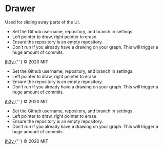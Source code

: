 
<Meta title="Components/Drawer" />

# Drawer

Used for sliding away parts of the UI.

<Canvas>
  <Story name="Info">
    <Drawer title="Instructions" icon={Information}>
      <Fragment>
        <section>
          <ul>
            <li>
              Set the Github username, repository, and branch in settings.
            </li>
            <li>Left pointer to draw, right pointer to erase.</li>
            <li>Ensure the repository is an empty repository.</li>
            <li>
              Don't run if you already have a drawing on your graph. This will
              trigger a huge amount of commits.
            </li>
          </ul>
        </section>
        <footer>
          <a
            href="https://twitter.com/jh3yy"
            target="_blank"
            rel="noopener noreferrer">
            jh3y
          </a>{' '}
          &copy; 2020 MIT
        </footer>
      </Fragment>
    </Drawer>
  </Story>
  <Story name="Settings">
    <Drawer title="Settings" left={false} icon={Cog}>
      <Fragment>
        <section>
          <ul>
            <li>
              Set the Github username, repository, and branch in settings.
            </li>
            <li>Left pointer to draw, right pointer to erase.</li>
            <li>Ensure the repository is an empty repository.</li>
            <li>
              Don't run if you already have a drawing on your graph. This will
              trigger a huge amount of commits.
            </li>
          </ul>
        </section>
        <footer>
          <a
            href="https://twitter.com/jh3yy"
            target="_blank"
            rel="noopener noreferrer">
            jh3y
          </a>{' '}
          &copy; 2020 MIT
        </footer>
      </Fragment>
    </Drawer>
  </Story>
  <Story name="Open">
    <Drawer title="Settings" left={false} icon={Cog} open={true}>
      <Fragment>
        <section>
          <ul>
            <li>
              Set the Github username, repository, and branch in settings.
            </li>
            <li>Left pointer to draw, right pointer to erase.</li>
            <li>Ensure the repository is an empty repository.</li>
            <li>
              Don't run if you already have a drawing on your graph. This will
              trigger a huge amount of commits.
            </li>
          </ul>
        </section>
        <footer>
          <a
            href="https://twitter.com/jh3yy"
            target="_blank"
            rel="noopener noreferrer">
            jh3y
          </a>{' '}
          &copy; 2020 MIT
        </footer>
      </Fragment>
    </Drawer>
  </Story>
</Canvas>
